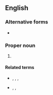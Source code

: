 {{also|N.F.L.|Nfl.}}
==English==

===Alternative forms===
* {{l|en|N.F.L.}}

===Proper noun===
{{en-proper noun}}

# {{lb|en|American football}} {{initialism of|lang=en|[[w:National Football League|National Football League]]}}

====Related terms====
* {{l|en|NBL}}, {{l|en|NHL}}, {{l|en|NLL}}, {{l|en|NSL}}
* {{l|en|AFL}}, {{l|en|CFL}}, {{l|en|USFL}}